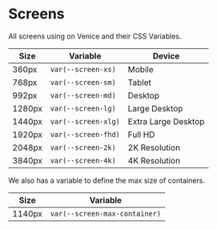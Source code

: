 
<Meta title="Getting Started|Styles/Screens" />

# Screens

All screens using on Venice and their CSS Variables.

| Size   | Variable            | Device              |
| ------ | ------------------- | ------------------- |
| 360px  | `var(--screen-xs)`  | Mobile              |
| 768px  | `var(--screen-sm)`  | Tablet              |
| 992px  | `var(--screen-md)`  | Desktop             |
| 1280px | `var(--screen-lg)`  | Large Desktop       |
| 1440px | `var(--screen-xlg)` | Extra Large Desktop |
| 1920px | `var(--screen-fhd)` | Full HD             |
| 2048px | `var(--screen-2k)`  | 2K Resolution       |
| 3840px | `var(--screen-4k)`  | 4K Resolution       |

We also has a variable to define the max size of containers.

| Size   | Variable                      |
| ------ | ----------------------------- |
| 1140px | `var(--screen-max-container)` |
